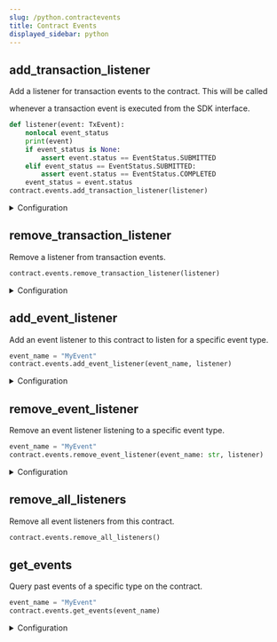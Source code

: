 ```yaml
---
slug: /python.contractevents
title: Contract Events
displayed_sidebar: python
---
```


## add_transaction_listener

Add a listener for transaction events to the contract. This will be called

whenever a transaction event is executed from the SDK interface.

```python
def listener(event: TxEvent):
    nonlocal event_status
    print(event)
    if event_status is None:
        assert event.status == EventStatus.SUBMITTED
    elif event_status == EventStatus.SUBMITTED:
        assert event.status == EventStatus.COMPLETED
    event_status = event.status
contract.events.add_transaction_listener(listener)
```

<details>
<summary>Configuration</summary>
<div>

#### listener

The listener function to be called on transaction events.

Must be of type `Callable[[TxEvent], Any]`

</div>
</details>

## remove_transaction_listener

Remove a listener from transaction events.

```python
contract.events.remove_transaction_listener(listener)
```

<details>
<summary>Configuration</summary>
<div>

#### listener

The listener function to be removed.

Must be of type `Callable[[TxEvent], Any]`

</div>
</details>

## add_event_listener

Add an event listener to this contract to listen for a specific event type.

```python
event_name = "MyEvent"
contract.events.add_event_listener(event_name, listener)
```

<details>
<summary>Configuration</summary>
<div>

#### listener

The listener function to be called on the event.

Must be of type `Callable[[TxEvent], Any]`

#### event_name

The name of the event to listen for. Must be of type `str`.

</div>
</details>

## remove_event_listener

Remove an event listener listening to a specific event type.

```python
event_name = "MyEvent"
contract.events.remove_event_listener(event_name: str, listener)
```

<details>
<summary>Configuration</summary>
<div>

#### listener

The listener function to be removed.

Must be of type `Callable[[TxEvent], Any]`

#### event_name

The name of the event to stop listening for. Must be of type `str`.

</div>
</details>

## remove_all_listeners

Remove all event listeners from this contract.

```python
contract.events.remove_all_listeners()
```

## get_events

Query past events of a specific type on the contract.

```python
event_name = "MyEvent"
contract.events.get_events(event_name)
```

<details>
<summary>Configuration</summary>
<div>

#### event_name

The name of the event to query. Must be of type `str`.

#### options (optional)

The options to use when querying for events, including block range specifications and filters

Must be an object of type `EventQueryOptions`.

```python
class EventQueryOptions:
    filters: Dict[str, Any] = dataclasses.field(default_factory=dict)
    from_block: Optional[BlockIdentifier] = "earliest"
    to_block: Optional[BlockIdentifier] = "latest"
```

### Return Value

A `Tuple[AttributeDict]` representing the list of events.

</div>
</details>
